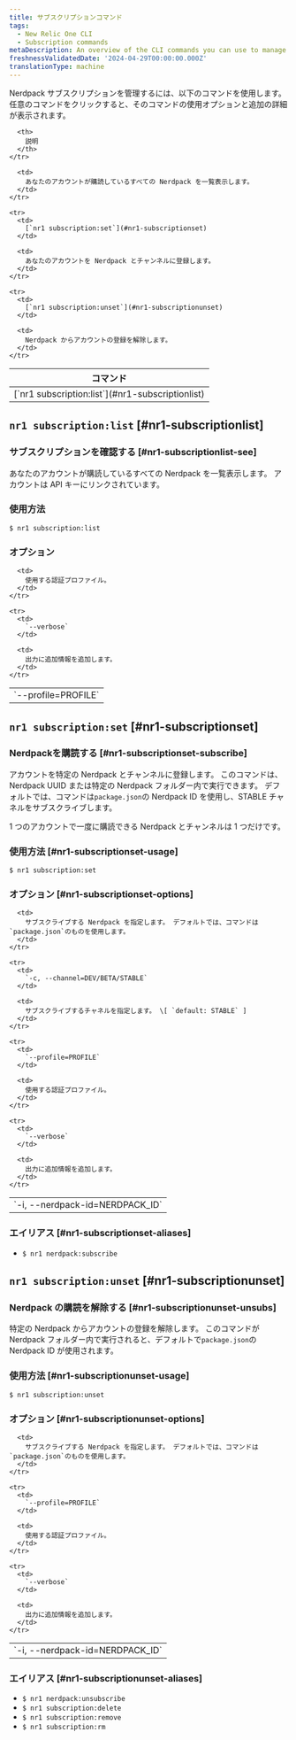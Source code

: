 ```yaml
---
title: サブスクリプションコマンド
tags:
  - New Relic One CLI
  - Subscription commands
metaDescription: An overview of the CLI commands you can use to manage your Nerdpack subscriptions.
freshnessValidatedDate: '2024-04-29T00:00:00.000Z'
translationType: machine
---
```


Nerdpack サブスクリプションを管理するには、以下のコマンドを使用します。 任意のコマンドをクリックすると、そのコマンドの使用オプションと追加の詳細が表示されます。

<table>
  <thead>
    <tr>
      <th>
        コマンド
      </th>

      <th>
        説明
      </th>
    </tr>
  </thead>

  <tbody>
    <tr>
      <td>
        [`nr1 subscription:list`](#nr1-subscriptionlist)
      </td>

      <td>
        あなたのアカウントが購読しているすべての Nerdpack を一覧表示します。
      </td>
    </tr>

    <tr>
      <td>
        [`nr1 subscription:set`](#nr1-subscriptionset)
      </td>

      <td>
        あなたのアカウントを Nerdpack とチャンネルに登録します。
      </td>
    </tr>

    <tr>
      <td>
        [`nr1 subscription:unset`](#nr1-subscriptionunset)
      </td>

      <td>
        Nerdpack からアカウントの登録を解除します。
      </td>
    </tr>
  </tbody>
</table>

## `nr1 subscription:list` [#nr1-subscriptionlist]

### サブスクリプションを確認する [#nr1-subscriptionlist-see]

あなたのアカウントが購読しているすべての Nerdpack を一覧表示します。 アカウントは API キーにリンクされています。

### 使用方法

`$ nr1 subscription:list`

### オプション

<table>
  <tbody>
    <tr>
      <td>
        `--profile=PROFILE`
      </td>

      <td>
        使用する認証プロファイル。
      </td>
    </tr>

    <tr>
      <td>
        `--verbose`
      </td>

      <td>
        出力に追加情報を追加します。
      </td>
    </tr>
  </tbody>
</table>

## `nr1 subscription:set` [#nr1-subscriptionset]

### Nerdpackを購読する [#nr1-subscriptionset-subscribe]

アカウントを特定の Nerdpack とチャンネルに登録します。 このコマンドは、Nerdpack UUID または特定の Nerdpack フォルダー内で実行できます。 デフォルトでは、コマンドは`package.json`の Nerdpack ID を使用し、STABLE チャネルをサブスクライブします。

1 つのアカウントで一度に購読できる Nerdpack とチャンネルは 1 つだけです。

### 使用方法 [#nr1-subscriptionset-usage]

`$ nr1 subscription:set`

### オプション [#nr1-subscriptionset-options]

<table>
  <tbody>
    <tr>
      <td>
        `-i, --nerdpack-id=NERDPACK_ID`
      </td>

      <td>
        サブスクライブする Nerdpack を指定します。 デフォルトでは、コマンドは`package.json`のものを使用します。
      </td>
    </tr>

    <tr>
      <td>
        `-c, --channel=DEV/BETA/STABLE`
      </td>

      <td>
        サブスクライブするチャネルを指定します。 \[ `default: STABLE` ]
      </td>
    </tr>

    <tr>
      <td>
        `--profile=PROFILE`
      </td>

      <td>
        使用する認証プロファイル。
      </td>
    </tr>

    <tr>
      <td>
        `--verbose`
      </td>

      <td>
        出力に追加情報を追加します。
      </td>
    </tr>
  </tbody>
</table>

### エイリアス [#nr1-subscriptionset-aliases]

* `$ nr1 nerdpack:subscribe`

## `nr1 subscription:unset` [#nr1-subscriptionunset]

### Nerdpack の購読を解除する [#nr1-subscriptionunset-unsubs]

特定の Nerdpack からアカウントの登録を解除します。 このコマンドが Nerdpack フォルダー内で実行されると、デフォルトで`package.json`の Nerdpack ID が使用されます。

### 使用方法 [#nr1-subscriptionunset-usage]

`$ nr1 subscription:unset`

### オプション [#nr1-subscriptionunset-options]

<table>
  <tbody>
    <tr>
      <td>
        `-i, --nerdpack-id=NERDPACK_ID`
      </td>

      <td>
        サブスクライブする Nerdpack を指定します。 デフォルトでは、コマンドは`package.json`のものを使用します。
      </td>
    </tr>

    <tr>
      <td>
        `--profile=PROFILE`
      </td>

      <td>
        使用する認証プロファイル。
      </td>
    </tr>

    <tr>
      <td>
        `--verbose`
      </td>

      <td>
        出力に追加情報を追加します。
      </td>
    </tr>
  </tbody>
</table>

### エイリアス [#nr1-subscriptionunset-aliases]

* `$ nr1 nerdpack:unsubscribe`
* `$ nr1 subscription:delete`
* `$ nr1 subscription:remove`
* `$ nr1 subscription:rm`